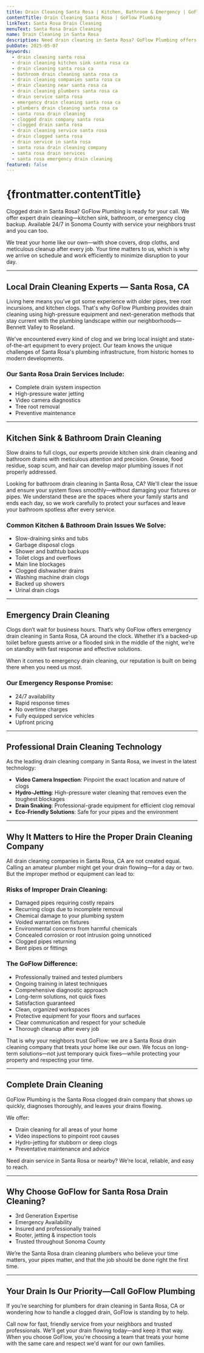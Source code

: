 ```yaml
---
title: Drain Cleaning Santa Rosa | Kitchen, Bathroom & Emergency | GoFlow
contentTitle: Drain Cleaning Santa Rosa | GoFlow Plumbing
linkText: Santa Rosa Drain Cleaning
menuText: Santa Rosa Drain Cleaning
name: Drain Cleaning in Santa Rosa
description: Need drain cleaning in Santa Rosa? GoFlow Plumbing offers fast kitchen, bathroom, and emergency drain services. Trusted, local, and available 24/7. Call today!
pubDate: 2025-05-07
keywords:
  - drain cleaning santa rosa
  - drain cleaning kitchen sink santa rosa ca
  - drain cleaning santa rosa ca
  - bathroom drain cleaning santa rosa ca
  - drain cleaning companies santa rosa ca
  - drain cleaning near santa rosa ca
  - drain cleaning plumbers santa rosa ca
  - drain service santa rosa
  - emergency drain cleaning santa rosa ca
  - plumbers drain cleaning santa rosa ca
  - santa rosa drain cleaning
  - clogged drain company santa rosa
  - clogged drain santa rosa
  - drain cleaning service santa rosa
  - drain clogged santa rosa
  - drain service in santa rosa
  - santa rosa drain cleaning company
  - santa rosa drain services
  - santa rosa emergency drain cleaning
featured: false
---
```


# {frontmatter.contentTitle}

Clogged drain in Santa Rosa? GoFlow Plumbing is ready for your call.
We offer expert drain cleaning—kitchen sink, bathroom, or emergency clog backup.
Available 24/7 in Sonoma County with service your neighbors trust and you can too.

We treat your home like our own—with shoe covers, drop cloths, and meticulous cleanup after every job.
Your time matters to us, which is why we arrive on schedule and work efficiently to minimize disruption to your day.

---

## Local Drain Cleaning Experts — Santa Rosa, CA

Living here means you've got some experience with older pipes, tree root incursions, and kitchen clogs.
That's why GoFlow Plumbing provides drain cleaning using high-pressure equipment and next-generation
methods that stay current with the plumbing landscape within our neighborhoods—Bennett Valley to Roseland.

We've encountered every kind of clog and we bring local insight and state-of-the-art equipment to every project.
Our team knows the unique challenges of Santa Rosa's plumbing infrastructure, from historic homes to modern developments.

### Our Santa Rosa Drain Services Include:
- Complete drain system inspection
- High-pressure water jetting
- Video camera diagnostics
- Tree root removal
- Preventive maintenance

---

## Kitchen Sink & Bathroom Drain Cleaning

Slow drains to full clogs, our experts provide kitchen sink drain cleaning and bathroom drains with meticulous attention and precision.
Grease, food residue, soap scum, and hair can develop major plumbing issues if not properly addressed.

Looking for bathroom drain cleaning in Santa Rosa, CA? We'll clear the issue and ensure your system flows smoothly—without damaging your fixtures or pipes.
We understand these are the spaces where your family starts and ends each day, so we work carefully to protect your surfaces and leave your bathroom spotless after every service.

### Common Kitchen & Bathroom Drain Issues We Solve:
- Slow-draining sinks and tubs
- Garbage disposal clogs
- Shower and bathtub backups
- Toilet clogs and overflows
- Main line blockages
- Clogged dishwasher drains
- Washing machine drain clogs
- Backed up showers
- Urinal drain clogs

---

## Emergency Drain Cleaning

Clogs don’t wait for business hours.
That’s why GoFlow offers emergency drain cleaning in Santa Rosa, CA around the clock.
Whether it’s a backed-up toilet before guests arrive or a flooded sink in the middle of the night, we’re on standby with fast response and effective solutions.

When it comes to emergency drain cleaning, our reputation is built on being there when you need us most.

### Our Emergency Response Promise:
- 24/7 availability
- Rapid response times
- No overtime charges
- Fully equipped service vehicles
- Upfront pricing

---

## Professional Drain Cleaning Technology

As the leading drain cleaning company in Santa Rosa, we invest in the latest technology:

- **Video Camera Inspection**: Pinpoint the exact location and nature of clogs
- **Hydro-Jetting**: High-pressure water cleaning that removes even the toughest blockages
- **Drain Snaking**: Professional-grade equipment for efficient clog removal
- **Eco-Friendly Solutions**: Safe for your pipes and the environment

---

## Why It Matters to Hire the Proper Drain Cleaning Company

All drain cleaning companies in Santa Rosa, CA are not created equal.
Calling an amateur plumber might get your drain flowing—for a day or two.
But the improper method or equipment can lead to:

### Risks of Improper Drain Cleaning:
- Damaged pipes requiring costly repairs
- Recurring clogs due to incomplete removal
- Chemical damage to your plumbing system
- Voided warranties on fixtures
- Environmental concerns from harmful chemicals
- Concealed corrosion or root intrusion going unnoticed
- Clogged pipes returning
- Bent pipes or fittings


### The GoFlow Difference:
- Professionally trained and tested plumbers
- Ongoing training in latest techniques
- Comprehensive diagnostic approach
- Long-term solutions, not quick fixes
- Satisfaction guaranteed
- Clean, organized workspaces
- Protective equipment for your floors and surfaces
- Clear communication and respect for your schedule
- Thorough cleanup after every job

That is why your neighbors trust GoFlow: we are a Santa Rosa drain cleaning company that treats your home like our own.
We focus on long-term solutions—not just temporary quick fixes—while protecting your property and respecting your time.

---

## Complete Drain Cleaning

GoFlow Plumbing is the Santa Rosa clogged drain company that shows up quickly, diagnoses thoroughly, and leaves your drains flowing.

We offer:

- Drain cleaning for all areas of your home
- Video inspections to pinpoint root causes
- Hydro-jetting for stubborn or deep clogs
- Preventative maintenance and advice

Need drain service in Santa Rosa or nearby? We’re local, reliable, and easy to reach.

---

## Why Choose GoFlow for Santa Rosa Drain Cleaning?

- 3rd Generation Expertise
- Emergency Availability
- Insured and professionally trained
- Rooter, jetting & inspection tools
- Trusted throughout Sonoma County

We’re the Santa Rosa drain cleaning plumbers who believe your time matters, your pipes matter, and that the job should be done right the first time.

---

## Your Drain Is Our Priority—Call GoFlow Plumbing

If you’re searching for plumbers for drain cleaning in Santa Rosa, CA or wondering how to handle a clogged drain, GoFlow is standing by to help. 

Call now for fast, friendly service from your neighbors and trusted professionals.
We'll get your drain flowing today—and keep it that way. When you choose GoFlow, you're choosing a team that treats your home with the same care and respect we'd want for our own families.